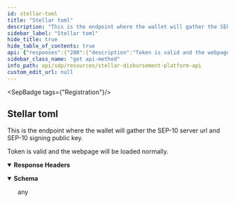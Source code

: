 ```yaml
---
id: stellar-toml
title: "Stellar toml"
description: "This is the endpoint where the wallet will gather the SEP-10 server url and SEP-10 signing public key."
sidebar_label: "Stellar toml"
hide_title: true
hide_table_of_contents: true
api: {"responses":{"200":{"description":"Token is valid and the webpage will be loaded normally.","headers":{},"content":{"text/toml":{"examples":{"response":{"value":"NETWORK_PASSPHRASE=\"Test SDF Network ; September 2015\"\nSIGNING_KEY=\"GC4HAYCFQYQLJV5SE6FB3LGC37D6XGIXGMAXCXWNBLH7NWW2JH4OZLHQ\"\nWEB_AUTH_ENDPOINT=\"https://localhost:8000/sep10_auth\"\n"}}}}}},"operationId":"Stellar toml","description":"This is the endpoint where the wallet will gather the SEP-10 server url and SEP-10 signing public key.","tags":["Registration"],"method":"get","path":"/.well-known/stellar.toml","securitySchemes":{"oauth2":{"type":"oauth2","flows":{"authorizationCode":{"authorizationUrl":"/","tokenUrl":"/","scopes":{}}}}},"info":{"title":"Stellar Disbursement Platform API","version":"","description":""},"postman":{"name":"Stellar toml","description":{"content":"This is the endpoint where the wallet will gather the SEP-10 server url and SEP-10 signing public key.","type":"text/plain"},"url":{"path":[".well-known","stellar.toml"],"host":["{{baseUrl}}"],"query":[],"variable":[]},"header":[{"key":"Accept","value":"text/toml"}],"method":"GET"}}
sidebar_class_name: "get api-method"
info_path: api/sdp/resources/stellar-disbursement-platform-api
custom_edit_url: null
---
```



<SepBadge tags={"Registration"}/>


## Stellar toml



This is the endpoint where the wallet will gather the SEP-10 server url and SEP-10 signing public key.

<div><ApiTabs><TabItem label={"200"} value={"200"}><div>

Token is valid and the webpage will be loaded normally.

</div><details style={{"textAlign":"left","marginBottom":"1rem"}} data-collaposed={true} open={false}><summary style={{}}><strong>Response Headers</strong></summary><ul style={{"marginLeft":"1rem"}}></ul></details><div><MimeTabs schemaType={"response"}><TabItem label={"text/toml"} value={"text/toml"}><SchemaTabs><TabItem label={"Schema"} value={"Schema"}><details style={{}} data-collapsed={false} open={true}><summary style={{"textAlign":"left"}}><strong>Schema</strong></summary><div style={{"textAlign":"left","marginLeft":"1rem"}}></div><ul style={{"marginLeft":"1rem"}}>any</ul></details></TabItem><TabItem label={"response"} value={"response"}><ResponseSamples responseExample={"NETWORK_PASSPHRASE=\"Test SDF Network ; September 2015\"\nSIGNING_KEY=\"GC4HAYCFQYQLJV5SE6FB3LGC37D6XGIXGMAXCXWNBLH7NWW2JH4OZLHQ\"\nWEB_AUTH_ENDPOINT=\"https://localhost:8000/sep10_auth\"\n"} language={"shell"}></ResponseSamples></TabItem></SchemaTabs></TabItem></MimeTabs></div></TabItem></ApiTabs></div>

